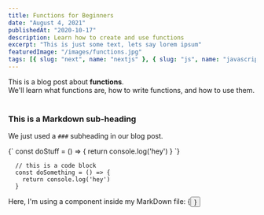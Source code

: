 ```yaml
---
title: Functions for Beginners
date: "August 4, 2021"
publishedAt: "2020-10-17"
description: Learn how to create and use functions
excerpt: "This is just some text, lets say lorem ipsum"
featuredImage: "/images/functions.jpg"
tags: [{ slug: "next", name: "nextjs" }, { slug: "js", name: "javascript" }]
---
```


<div>
	This is a blog post about <strong>functions</strong>. <br />
	We'll learn what functions are, how to write functions, and how to use them.
</div>

<br />

### This is a Markdown sub-heading

We just used a `###` subheading in our blog post.

<SyntaxHighlighter language='javascript'>
	{`
    const doStuff = () => {
      return console.log('hey')
    }
  `}
</SyntaxHighlighter>

```
  // this is a code block
  const doSomething = () => {
    return console.log('hey')
  }
```

<div>
	Here, I'm using a component inside my MarkDown file: {<Button text={"Click me"} />}
</div>
